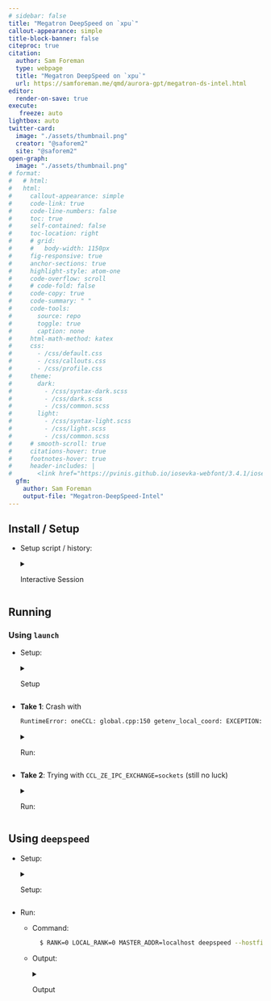 ```yaml
---
# sidebar: false
title: "Megatron DeepSpeed on `xpu`"
callout-appearance: simple
title-block-banner: false
citeproc: true
citation:
  author: Sam Foreman
  type: webpage
  title: "Megatron DeepSpeed on `xpu`"
  url: https://samforeman.me/qmd/aurora-gpt/megatron-ds-intel.html
editor:
  render-on-save: true
execute:
   freeze: auto
lightbox: auto
twitter-card:
  image: "./assets/thumbnail.png"
  creator: "@saforem2"
  site: "@saforem2"
open-graph:
  image: "./assets/thumbnail.png"
# format:
#   # html:
#   html:
#     callout-appearance: simple
#     code-link: true
#     code-line-numbers: false
#     toc: true
#     self-contained: false
#     toc-location: right
#     # grid:
#     #   body-width: 1150px
#     fig-responsive: true
#     anchor-sections: true
#     highlight-style: atom-one
#     code-overflow: scroll
#     # code-fold: false
#     code-copy: true
#     code-summary: " "
#     code-tools:
#       source: repo
#       toggle: true
#       caption: none
#     html-math-method: katex
#     css:
#       - /css/default.css
#       - /css/callouts.css
#       - /css/profile.css
#     theme:
#       dark:
#         - /css/syntax-dark.scss
#         - /css/dark.scss 
#         - /css/common.scss
#       light:
#         - /css/syntax-light.scss
#         - /css/light.scss
#         - /css/common.scss
#     # smooth-scroll: true
#     citations-hover: true
#     footnotes-hover: true
#     header-includes: |
#       <link href="https://pvinis.github.io/iosevka-webfont/3.4.1/iosevka.css" rel="stylesheet" />
  gfm:
    author: Sam Foreman
    output-file: "Megatron-DeepSpeed-Intel"
---
```


## Install / Setup

- Setup script / history:

    <details closed><summary>Interactive Session</summary>

    ```bash
    $ export HTTP_PROXY=http://proxy.alcf.anl.gov:3128
    $ export HTTPS_PROXY=http://proxy.alcf.anl.gov:3128
    $ export http_proxy=http://proxy.alcf.anl.gov:3128
    $ export https_proxy=http://proxy.alcf.anl.gov:3128

    $ export DRM_LIB="$(pwd)/usr/include/libdrm"
    # $ export PATH="${HOME}/miniconda3/bin:$PATH"

    $ conda create --name anl_release_q4 python=3.9 --y
    $ wget https://repo.anaconda.com/miniconda/Miniconda3-latest-Linux-x86_64.sh -O ~/miniconda3/miniconda.sh
    $ bash ~/miniconda3/miniconda.sh -b -u -p ~/miniconda3
    $ eval "$(${HOME} shell.zsh hook)"

    $ export DRM_LIB="$(pwd)/usr/include/libdrm"
    $ conda config --add channels conda-forge && conda install -c conda-forge mpi4py -y --no-deps && conda install -c conda-forge libssh -y && conda uninstall mpi -y && python3 -m pip install -r requirements.txt && python3 -m pip install *.whl

    $ module unload oneapi/eng-compiler/2022.12.30.003
    $ module unload intel_compute_runtime/release/agama-devel-551
    $ module use -a /soft/modulefiles
    $ module load oneapi/release/2023.12.15.001
    $ module use /home/ftartagl/graphics-compute-runtime/modulefiles
    $ module load graphics-compute-runtime/agama-ci-devel-736.9
    # one-liner for modules:
    # module unload oneapi/eng-compiler/2022.12.30.003 && module unload intel_compute_runtime/release/agama-devel-551&& module use -a /soft/modulefiles && module load oneapi/release/2023.12.15.001 && module use /home/ftartagl/graphics-compute-runtime/modulefiles && module load graphics-compute-runtime/agama-ci-devel-736.9

    $ cd torch-ccl
    $ ls
    $ COMPUTE_BACKEND=dpcpp python3 setup.py develop |& tee build.log
    $ cd ../

    $ cd intel-extension-for-deepspeed
    $ python3 setup.py develop |& tee build.log
    $ cd ../

    $ cd DeepSpeed
    $ ls
    $ python3 -m pip install -r requirements/requirements.txt
    $ python3 setup.py develop |& tee build.log
    ```

    </details>

## Running

### Using `launch`


- Setup:

    <details closed><summary>Setup</summary>

    ```bash
    $ qsub -q EarlyAppAccess -A Aurora_Deployment -l walltime=08:00:00 -l select=2 -I
    qsub: waiting for job 604319.aurora-pbs-0001.hostmgmt.cm.aurora.alcf.anl.gov to start
    qsub: job 604319.aurora-pbs-0001.hostmgmt.cm.aurora.alcf.anl.gov ready

    $ module unload oneapi/eng-compiler/2022.12.30.003 && module unload intel_compute_runtime/release/agama-devel-551&& module use -a /soft/modulefiles && module load oneapi/release/2023.12.15.001 && module use /home/ftartagl/graphics-compute-runtime/modulefiles && module load graphics-compute-runtime/agama-ci-devel-736.9
     UMD: agama-ci-devel-736.9 successfully loaded:
     UMD: graphics-compute-runtime/agama-ci-devel-736.9

    $ eval "$(/home/foremans/miniconda3/bin/conda shell.zsh hook)"

    $ conda activate anl_release_q4

    $ git clone https://github.com/saforem2/ezpz
    $ python3 -m pip install -e "ezpz[dev]"
    # [BUG] for some reason, need to run twice ¯\_(ツ)_/¯
    $ source ./ezpz/src/ezpz/bin/savejobenv && source ./ezpz/src/ezpz/bin/savejobenv
    ```

    <details closed><summary>Output</summary>

    ```bash
    ┌───────────────────────────────────────────────────────────────────
    │ Writing PBS vars to /home/foremans/.pbsenv
    │ HOSTFILE: /var/spool/pbs/aux/604319.aurora-pbs-0001.hostmgmt.cm.aurora.alcf.anl.gov
    │ NHOSTS: 2
    │ NGPU_PER_HOST: 12 GPUs per host
    │ NGPUS: 24 GPUs total
    └───────────────────────────────────────────────────────────────────
    ┌───────────────────────────────────────────────────────────────────
    │ [DIST INFO]:
    │   • Writing Job info to /home/foremans/.pbsenv
    │     • HOSTFILE: /var/spool/pbs/aux/604319.aurora-pbs-0001.hostmgmt.cm.aurora.alcf.anl.gov
    │     • NHOSTS: 2
    │     • NGPU_PER_HOST: 12
    │     • NGPUS = (NHOSTS * NGPU_PER_HOST) = 24
    │ [Hosts]:
    │       • x4502c0s0b0n0.hostmgmt2502.cm.aurora.alcf.anl.gov, x4502c0s2b0n0.hostmgmt2502.cm.aurora.alcf.anl.gov
    │ [Launch]:
    │     • Use: 'launch' (=mpiexec --verbose --envall -n 24 -ppn 12 --hostfile /var/spool/pbs/aux/604319.aurora-pbs-0001.hostmgmt.cm.aurora.alcf.anl.gov)
    │       to launch job
    └───────────────────────────────────────────────────────────────────
    ┌────────────────────────────────────────────────────────────────────────────────
    │ YOU ARE HERE: /home/foremans
    │ Run 'source ./bin/getjobenv' in a NEW SHELL to automatically set env vars
    └────────────────────────────────────────────────────────────────────────────────
    ```

    </details>


    <details closed><summary>[WIP] Building out `python` API</summary>

    ```bash
    $ python3 -m ezpz.savejobenv
    /home/foremans/miniconda3/envs/anl_release_q4/lib/python3.9/site-packages/torchvision/io/image.py:13: UserWarning: Failed to load image Python extension: 'If you dont plan on using image functionality from `torchvision.io`, you can ignore this warning. Otherwise, there might be something wrong with your environment. Did you have `libjpeg` or `libpng` installed before building `torchvision` from source?'
      warn(
    [2024-01-23 10:02:37][INFO][jobs:185] - Saving job env to /home/foremans/PBS-jobs/604319/jobenv.sh
    [2024-01-23 10:02:37][INFO][jobs:193] - Saving job env to dot-env (.env) file in /home/foremans
    [2024-01-23 10:02:37][INFO][jobs:211] - Saving job env to /home/foremans/PBS-jobs/604319/jobenv.json
    [2024-01-23 10:02:37][INFO][jobs:225] - Saving job env to /home/foremans/PBS-jobs/604319/jobenv.yaml
    [2024-01-23 10:02:37][INFO][jobs:253] - Writing PBS env vars to /home/foremans/PBS-jobs/604319 / jobenv{.sh, .yaml, .json}
    [2024-01-23 10:02:37][INFO][jobs:258] - jobenv={
        "BACKEND": "gloo",
        "DEVICE": "xpu",
        "DEVICE_ID": "xpu:0",
        "DISTRIBUTED_BACKEND": "gloo",
        "FRAMEWORK": "pytorch",
        "GPUS_PER_NODE": 12,
        "HOSTFILE": "/var/spool/pbs/aux/604319.aurora-pbs-0001.hostmgmt.cm.aurora.alcf.anl.gov",
        "HOSTNAME": "x4502c0s0b0n0.hostmgmt2502.cm.aurora.alcf.anl.gov",
        "HOSTS": "[x4502c0s0b0n0, x4502c0s2b0n0]",
        "LAUNCH_CMD": "mpiexec --verbose --envall -n 24 -ppn 12 --hostfile /var/spool/pbs/aux/604319.aurora-pbs-0001.hostmgmt.cm.aurora.alcf.anl.gov",
        "LOCAL_RANK": 0,
        "MACHINE": "Aurora",
        "NGPUS": 24,
        "NGPU_PER_HOST": "12",
        "NHOSTS": "2",
        "NODE_ID": 0,
        "NUM_NODES": 2,
        "PBS_ACCOUNT": "Aurora_Deployment",
        "PBS_ENVIRONMENT": "PBS_INTERACTIVE",
        "PBS_HOOK_RESOURCES": "eJyVUV1vwjAM/EOblHZbgUV54yfs3TKp22bkozgJqP9+LjAJ9jYpD7HvfL5L0Pt0AbQ21VjATmSPMKDzlck0Gq9opBGLOxOspZVriit2Qe5BShoTL2bvsmVaMeTlDpZlpj/AoXIEXjWM0rYyk6x90H1tPza73a7rNq1SejoECKknM3gsepptABdwJGNTmGshKJQLtKp9V03TfMnlremgUUO3lelo55pNq6MDppwqWzJYOTHqKKK2CJbOxKsncTN7FEIWI4VYz5y+hQIzu8SuLMLltK48oD0Oznt5gkz+ppKjvfk8Vex1SQX9YyilL1IVF8io7adScvSpUiV4Dnjv/TPmberZQiaWYDDKdyYY8tXrtTOlQE+NM3rXgwSivORCIZs75eV3+Ady/coN",
        "PBS_JOBCOOKIE": "6B8C4F9D774B0AA5174EAAFB6E2CC14F",
        "PBS_JOBDIR": "/home/foremans",
        "PBS_JOBID": "604319.aurora-pbs-0001.hostmgmt.cm.aurora.alcf.anl.gov",
        "PBS_JOBNAME": "STDIN",
        "PBS_MOMPORT": "15003",
        "PBS_NODEFILE": "/var/spool/pbs/aux/604319.aurora-pbs-0001.hostmgmt.cm.aurora.alcf.anl.gov",
        "PBS_NODENUM": "0",
        "PBS_O_HOME": "/home/foremans",
        "PBS_O_HOST": "aurora-uan-0010.hostmgmt1000.cm.aurora.alcf.anl.gov",
        "PBS_O_LANG": "en_US.UTF-8",
        "PBS_O_LOGNAME": "foremans",
        "PBS_O_MAIL": "/var/spool/mail/foremans",
        "PBS_O_PATH": "/home/foremans/.nvm/versions/node/v21.5.0/bin:/home/foremans/homebrew/bin:/home/foremans/homebrew/sbin:/opt/cray/pals/1.3.2/bin:/opt/cray/libfabric/1.15.2.0/bin:/opt/aurora/23.073.0/support/libraries/intel-compute-samples/2021.27.01:/opt/aurora/23.073.0/support/libraries/khronos/clinfo/default/bin:/opt/aurora/23.073.0/support/tools/gpu_validation:/opt/aurora/23.073.0/intel-gpu-umd/agama-devel-551/compiler/bin:/opt/aurora/23.073.0/intel-gpu-umd/agama-devel-551/driver/bin:/opt/aurora/23.073.0/CNDA/mpich/51.2/mpich-ofi-all-icc-default-pmix-gpu-drop51/bin:/opt/aurora/23.073.0/support/tools/mpi_wrapper_utils:/opt/aurora/23.073.0/oneapi/debugger/2023.0.0/gdb/intel64/bin:/opt/aurora/23.073.0/CNDA/oneapi/compiler/trunk-20230201/dpcpp-ct/bin:/opt/aurora/23.073.0/oneapi/advisor/2023.0.0/bin64:/opt/aurora/23.073.0/CNDA/oneapi/vtune/2023.0.0_624810_nda/bin64:/opt/aurora/23.073.0/CNDA/oneapi/compiler/trunk-20230201/compiler/linux/bin/intel64:/opt/aurora/23.073.0/CNDA/oneapi/compiler/trunk-20230201/compiler/linux/bin:/opt/aurora/23.073.0/oneapi/inspector/2023.0.0/bin64:/opt/cray/pe/gcc/11.2.0/snos/bin:/opt/clmgr/sbin:/opt/clmgr/bin:/opt/sgi/sbin:/opt/sgi/bin:/home/foremans/.local/bin:/home/foremans/bin:/usr/local/bin:/usr/bin:/bin:/opt/c3/bin:/usr/lib/mit/bin:/usr/lib/mit/sbin:/opt/pbs/bin:/sbin:/home/foremans/.local/share/kitty-ssh-kitten/kitty/bin:/home/foremans/.cargo/bin:/home/foremans/.fzf/bin:/home/foremans/.luarocks/bin:/home/foremans/.luarocks/bin",
        "PBS_O_QUEUE": "EarlyAppAccess",
        "PBS_O_SHELL": "/bin/zsh",
        "PBS_O_SYSTEM": "Linux",
        "PBS_O_TZ": "America/Chicago",
        "PBS_O_WORKDIR": "/home/foremans",
        "PBS_QUEUE": "LustreApps",
        "PBS_TASKNUM": "1",
        "RANK": 0,
        "SCHEDULER": "PBS",
        "WORLD_SIZE_IN_USE": 1,
        "WORLD_SIZE_TOTAL": 24,
        "jobfile_json": "/home/foremans/PBS-jobs/604319/jobenv.json",
        "jobfile_sh": "/home/foremans/PBS-jobs/604319/jobenv.sh",
        "jobfile_yaml": "/home/foremans/PBS-jobs/604319/jobenv.yaml"
    }
    ```
    </details>

    ```bash
    $ source "$(tail -1 ~/PBS-jobs.log)/jobenv.sh"
    $ which launch
    launch: aliased to mpiexec --verbose --envall -n 24 -ppn 12 --hostfile /var/spool/pbs/aux/604319.aurora-pbs-0001.hostmgmt.cm.aurora.alcf.anl.gov
    ```


- **Take 1**: Crash with

    ```bash
    RuntimeError: oneCCL: global.cpp:150 getenv_local_coord: EXCEPTION: to get local_idx/count from ATL, set CCL_ZE_IPC_EXCHANGE=sockets explicitly
    ```

    <details closed><summary>Run:</summary>

    ```bash
    $ launch python3 pretrain_llama.py \
        --tensor-model-parallel-size 1 \
        --pipeline-model-parallel-size 1 \
        --num-layers 32 \
        --hidden-size 4096 \
        --ffn-hidden-size 5504 \
        --num-attention-heads 32 \
        --micro-batch-size 1 \
        --global-batch-size 24 \
        --seq-length 2048 \
        --max-position-embeddings 2048 \
        --train-iters 250000 \
        --save /lus/gecko/projects/Aurora_deployment/foremans/anl_24_release_q4/llm.devkit/Megatron-DeepSpeed/checkpoints/LLAMA_7B_LLAMA_7B_z3_seqlen_mp1_pp1_sp24_nl32_hs4096_gb24_mb1 \
        --load /lus/gecko/projects/Aurora_deployment/foremans/anl_24_release_q4/llm.devkit/Megatron-DeepSpeed/checkpoints/LLAMA_7B_LLAMA_7B_z3_seqlen_mp1_pp1_sp24_nl32_hs4096_gb24_mb1 \
        --data-path \
        --data-impl mmap \
        --tokenizer-type GPTSentencePieceTokenizer \
        --tokenizer-model ./tmp/tokenizer.model \
        --split 949,50,1 \
        --distributed-backend ccl \
        --lr 3e-4 \
        --lr-decay-style cosine \
        --min-lr 3e-5 \
        --weight-decay 0.1 \
        --clip-grad 1 \
        --lr-warmup-iters 2000 \
        --optimizer adam \
        --adam-beta1 0.9 \
        --adam-beta2 0.95 \
        --log-interval 1 \
        --save-interval 10000 \
        --eval-interval 1000 \
        --eval-iters 10 \
        --bf16 \
        --no-query-key-layer-scaling \
        --attention-dropout 0 \
        --hidden-dropout 0 \
        --use-rotary-position-embeddings \
        --untie-embeddings-and-output-weightss \
        --swiglus \
        --normalization rmsnorms \
        --disable-bias-linears \
        --num-key-value-heads 4s \
        --tensorboard-dir /lus/gecko/projects/Aurora_deployment/foremans/anl_24_release_q4/llm.devkit/Megatron-DeepSpeed/outputs/LLAMA_7B_LLAMA_7B_z3_seqlen_mp1_pp1_sp24_nl32_ \
        hs4096_gb24_mb1/tensorboard \
        --log-timers-to-tensorboard \
        --tensorboard-log-interval 1 \
        --data-path /lus/gecko/projects/Aurora_deployment/foremans/anl_24_release_q4/llm.devkit/Megatron-DeepSpeed/dataset/BookCorpusDataset_text_documents \
        --vocab-file /lus/gecko/projects/Aurora_deployment/foremans/anl_24_release_q4/llm.devkit/Megatron-DeepSpeed/dataset/gpt2-vocab.json \
        --merge-file /lus/gecko/projects/Aurora_deployment/foremans/anl_24_release_q4/llm.devkit/Megatron-DeepSpeed/dataset/gpt2-merges.txt \
        --zero-stage=3 \
        --deepspeed_config=/lus/gecko/projects/Aurora_deployment/foremans/anl_24_release_q4/llm.devkit/Megatron-DeepSpeed/deepspeed.json \
        --deepspeed

    Connected to tcp://x4502c1s0b0n0.hostmgmt2502.cm.aurora.alcf.anl.gov:7919
    Found executable /home/foremans/miniconda3/envs/anl_release_q4/bin/python3
    Launching application 2e559157-da5e-4185-9902-dc8d932e8bb3
    /home/foremans/miniconda3/envs/anl_release_q4/lib/python3.9/site-packages/torchvision/io/image.py:13: UserWarning: Failed to load image Python extension: 'If you dont plan on using image functionality from `torchvision.io`, you can ignore this warning. Otherwise, there might be something wrong with your environment. Did you have `libjpeg` or `libpng` installed before building `torchvision` from source?'
      warn(
    [2024-01-23 00:02:13,326] [INFO] [real_accelerator.py:158:get_accelerator] Setting ds_accelerator to xpu (auto detect)
    [2024-01-23 00:02:19,177] [INFO] [comm.py:161:init_deepspeed_backend] Initialize ccl backend
    [2024-01-23 00:02:19,177] [INFO] [comm.py:637:init_distributed] cdb=None
    [2024-01-23 00:02:19,177] [INFO] [comm.py:652:init_distributed] Not using the DeepSpeed or dist launchers, attempting to detect MPI environment...
    [2024-01-23 00:02:19,888] [INFO] [comm.py:702:mpi_discovery] Discovered MPI settings of world_rank=3, local_rank=3, world_size=24, master_addr=10.115.53.137, master_port=29500
    [2024-01-23 00:02:19,888] [INFO] [comm.py:702:mpi_discovery] Discovered MPI settings of world_rank=9, local_rank=9, world_size=24, master_addr=10.115.53.137, master_port=29500
    [2024-01-23 00:02:19,888] [INFO] [comm.py:702:mpi_discovery] Discovered MPI settings of world_rank=11, local_rank=11, world_size=24, master_addr=10.115.53.137, master_port=29500
    [2024-01-23 00:02:19,888] [INFO] [comm.py:702:mpi_discovery] Discovered MPI settings of world_rank=1, local_rank=1, world_size=24, master_addr=10.115.53.137, master_port=29500
    [2024-01-23 00:02:19,888] [INFO] [comm.py:702:mpi_discovery] Discovered MPI settings of world_rank=2, local_rank=2, world_size=24, master_addr=10.115.53.137, master_port=29500
    [2024-01-23 00:02:19,888] [INFO] [comm.py:702:mpi_discovery] Discovered MPI settings of world_rank=4, local_rank=4, world_size=24, master_addr=10.115.53.137, master_port=29500
    [2024-01-23 00:02:19,888] [INFO] [comm.py:702:mpi_discovery] Discovered MPI settings of world_rank=5, local_rank=5, world_size=24, master_addr=10.115.53.137, master_port=29500
    [2024-01-23 00:02:19,888] [INFO] [comm.py:702:mpi_discovery] Discovered MPI settings of world_rank=6, local_rank=6, world_size=24, master_addr=10.115.53.137, master_port=29500
    [2024-01-23 00:02:19,888] [INFO] [comm.py:702:mpi_discovery] Discovered MPI settings of world_rank=7, local_rank=7, world_size=24, master_addr=10.115.53.137, master_port=29500
    [2024-01-23 00:02:19,888] [INFO] [comm.py:702:mpi_discovery] Discovered MPI settings of world_rank=13, local_rank=1, world_size=24, master_addr=10.115.53.137, master_port=29500
    [2024-01-23 00:02:19,888] [INFO] [comm.py:702:mpi_discovery] Discovered MPI settings of world_rank=8, local_rank=8, world_size=24, master_addr=10.115.53.137, master_port=29500
    [2024-01-23 00:02:19,888] [INFO] [comm.py:702:mpi_discovery] Discovered MPI settings of world_rank=10, local_rank=10, world_size=24, master_addr=10.115.53.137, master_port=29500
    [2024-01-23 00:02:19,888] [INFO] [comm.py:702:mpi_discovery] Discovered MPI settings of world_rank=0, local_rank=0, world_size=24, master_addr=10.115.53.137, master_port=29500
    [2024-01-23 00:02:19,889] [INFO] [comm.py:668:init_distributed] Initializing TorchBackend in DeepSpeed with backend ccl
    [2024-01-23 00:02:19,888] [INFO] [comm.py:702:mpi_discovery] Discovered MPI settings of world_rank=15, local_rank=3, world_size=24, master_addr=10.115.53.137, master_port=29500
    [2024-01-23 00:02:19,888] [INFO] [comm.py:702:mpi_discovery] Discovered MPI settings of world_rank=17, local_rank=5, world_size=24, master_addr=10.115.53.137, master_port=29500
    [2024-01-23 00:02:19,888] [INFO] [comm.py:702:mpi_discovery] Discovered MPI settings of world_rank=19, local_rank=7, world_size=24, master_addr=10.115.53.137, master_port=29500
    [2024-01-23 00:02:19,888] [INFO] [comm.py:702:mpi_discovery] Discovered MPI settings of world_rank=21, local_rank=9, world_size=24, master_addr=10.115.53.137, master_port=29500
    [2024-01-23 00:02:19,888] [INFO] [comm.py:702:mpi_discovery] Discovered MPI settings of world_rank=12, local_rank=0, world_size=24, master_addr=10.115.53.137, master_port=29500
    [2024-01-23 00:02:19,888] [INFO] [comm.py:702:mpi_discovery] Discovered MPI settings of world_rank=14, local_rank=2, world_size=24, master_addr=10.115.53.137, master_port=29500
    [2024-01-23 00:02:19,888] [INFO] [comm.py:702:mpi_discovery] Discovered MPI settings of world_rank=16, local_rank=4, world_size=24, master_addr=10.115.53.137, master_port=29500
    [2024-01-23 00:02:19,888] [INFO] [comm.py:702:mpi_discovery] Discovered MPI settings of world_rank=18, local_rank=6, world_size=24, master_addr=10.115.53.137, master_port=29500
    [2024-01-23 00:02:19,888] [INFO] [comm.py:702:mpi_discovery] Discovered MPI settings of world_rank=20, local_rank=8, world_size=24, master_addr=10.115.53.137, master_port=29500
    [2024-01-23 00:02:19,888] [INFO] [comm.py:702:mpi_discovery] Discovered MPI settings of world_rank=22, local_rank=10, world_size=24, master_addr=10.115.53.137, master_port=29500
    [2024-01-23 00:02:19,888] [INFO] [comm.py:702:mpi_discovery] Discovered MPI settings of world_rank=23, local_rank=11, world_size=24, master_addr=10.115.53.137, master_port=29500
    [2024-01-23 00:02:20][INFO][dist:257] - DistInfo={
        "DEVICE": "xpu",
        "DEVICE_ID": "xpu:0",
        "DISTRIBUTED_BACKEND": "gloo",
        "GPUS_PER_NODE": 12,
        "HOSTFILE": "/var/spool/pbs/aux/604213.aurora-pbs-0001.hostmgmt.cm.aurora.alcf.anl.gov",
        "HOSTNAME": "x4502c1s0b0n0.hostmgmt2502.cm.aurora.alcf.anl.gov",
        "HOSTS": "['x4502c1s0b0n0', 'x4502c1s3b0n0']",
        "LOCAL_RANK": 0,
        "MACHINE": "Aurora",
        "NGPUS": 24,
        "NODE_ID": 0,
        "NUM_NODES": 2,
        "RANK": 0,
        "SCHEDULER": "PBS",
        "WORLD_SIZE_IN_USE": 24,
        "WORLD_SIZE_TOTAL": 24
    }
    [2024-01-23 00:02:20,987] [INFO] [real_accelerator.py:158:get_accelerator] Setting ds_accelerator to xpu (auto detect)
    --------------------------------------------------
    DeepSpeed C++/CUDA extension op report
    --------------------------------------------------
    NOTE: Ops not installed will be just-in-time (JIT) compiled at
          runtime if needed. Op compatibility means that your system
          meet the required dependencies to JIT install the op.
    --------------------------------------------------
    JIT compiled ops requires ninja
    ninja .................. [OKAY]
    --------------------------------------------------
    op name ................ installed .. compatible
    --------------------------------------------------
    [2024-01-23 00:02:20][INFO][spawn:38] - icx -Wno-unused-result -Wsign-compare -DNDEBUG -fwrapv -O2 -Wall -fPIC -O2 -isystem /home/foremans/miniconda3/envs/anl_release_q4/include -fPIC -O2 -isystem /home/foremans/miniconda3/envs/anl_release_q4/include -fPIC -c /tmp/tmph01efr3s/test.c -o /tmp/tmph01efr3s/test.o
    WARNING: TensorBoard writing requested but is not available (are you using PyTorch 1.1.0 or later?), no TensorBoard logs will be written.
    2024:01:23-00:02:21:(122507) |CCL_WARN| could not get local_idx/count from environment variables, trying to get them from ATL
    2024:01:23-00:02:21:(122510) |CCL_ERROR| global.cpp:150 getenv_local_coord: condition global_data::env().ze_ipc_exchange == ccl::ze::ipc_exchange_mode::sockets failed to get local_idx/count from ATL, set CCL_ZE_IPC_EXCHANGE=sockets explicitly
    2024:01:23-00:02:21:(122515) |CCL_ERROR| global.cpp:150 getenv_local_coord: condition global_data::env().ze_ipc_exchange == ccl::ze::ipc_exchange_mode::sockets failed
    to get local_idx/count from ATL, set CCL_ZE_IPC_EXCHANGE=sockets explicitly
    2024:01:23-00:02:21:(122507) |CCL_ERROR| global.cpp:150 getenv_local_coord: condition global_data::env().ze_ipc_exchange == ccl::ze::ipc_exchange_mode::sockets failed
    to get local_idx/count from ATL, set CCL_ZE_IPC_EXCHANGE=sockets explicitly
    2024:01:23-00:02:21:(122508) |CCL_ERROR| global.cpp:150 getenv_local_coord: condition global_data::env().ze_ipc_exchange == ccl::ze::ipc_exchange_mode::sockets failed
    to get local_idx/count from ATL, set CCL_ZE_IPC_EXCHANGE=sockets explicitly
    2024:01:23-00:02:21:(122509) |CCL_ERROR| global.cpp:150 getenv_local_coord: condition global_data::env().ze_ipc_exchange == ccl::ze::ipc_exchange_mode::sockets failed
    to get local_idx/count from ATL, set CCL_ZE_IPC_EXCHANGE=sockets explicitly
    2024:01:23-00:02:21:(122511) |CCL_ERROR| global.cpp:150 getenv_local_coord: condition global_data::env().ze_ipc_exchange == ccl::ze::ipc_exchange_mode::sockets failed
    to get local_idx/count from ATL, set CCL_ZE_IPC_EXCHANGE=sockets explicitly
    2024:01:23-00:02:21:(122512) |CCL_ERROR| global.cpp:150 getenv_local_coord: condition global_data::env().ze_ipc_exchange == ccl::ze::ipc_exchange_mode::sockets failed
    to get local_idx/count from ATL, set CCL_ZE_IPC_EXCHANGE=sockets explicitly
    2024:01:23-00:02:21:(122513) |CCL_ERROR| global.cpp:150 getenv_local_coord: condition global_data::env().ze_ipc_exchange == ccl::ze::ipc_exchange_mode::sockets failed
    to get local_idx/count from ATL, set CCL_ZE_IPC_EXCHANGE=sockets explicitly
    2024:01:23-00:02:21:(122514) |CCL_ERROR| global.cpp:150 getenv_local_coord: condition global_data::env().ze_ipc_exchange == ccl::ze::ipc_exchange_mode::sockets failed
    to get local_idx/count from ATL, set CCL_ZE_IPC_EXCHANGE=sockets explicitly
    2024:01:23-00:02:21:(122516) |CCL_ERROR| global.cpp:150 getenv_local_coord: condition global_data::env().ze_ipc_exchange == ccl::ze::ipc_exchange_mode::sockets failed
    to get local_idx/count from ATL, set CCL_ZE_IPC_EXCHANGE=sockets explicitly
    2024:01:23-00:02:21:(122517) |CCL_ERROR| global.cpp:150 getenv_local_coord: condition global_data::env().ze_ipc_exchange == ccl::ze::ipc_exchange_mode::sockets failed
    to get local_idx/count from ATL, set CCL_ZE_IPC_EXCHANGE=sockets explicitly
    2024:01:23-00:02:21:(122518) |CCL_ERROR| global.cpp:150 getenv_local_coord: condition global_data::env().ze_ipc_exchange == ccl::ze::ipc_exchange_mode::sockets failed
    to get local_idx/count from ATL, set CCL_ZE_IPC_EXCHANGE=sockets explicitly
    2024:01:23-00:02:21:(141071) |CCL_WARN| could not get local_idx/count from environment variables, trying to get them from ATL
    2024:01:23-00:02:21:(141072) |CCL_WARN| could not get local_idx/count from environment variables, trying to get them from ATL
    2024:01:23-00:02:21:(141073) |CCL_WARN| could not get local_idx/count from environment variables, trying to get them from ATL
    2024:01:23-00:02:21:(141075) |CCL_WARN| could not get local_idx/count from environment variables, trying to get them from ATL
    2024:01:23-00:02:21:(141076) |CCL_WARN| could not get local_idx/count from environment variables, trying to get them from ATL
    2024:01:23-00:02:21:(141078) |CCL_WARN| could not get local_idx/count from environment variables, trying to get them from ATL
    2024:01:23-00:02:21:(141079) |CCL_WARN| could not get local_idx/count from environment variables, trying to get them from ATL
    2024:01:23-00:02:21:(141081) |CCL_WARN| could not get local_idx/count from environment variables, trying to get them from ATL
    2024:01:23-00:02:21:(141074) |CCL_WARN| could not get local_idx/count from environment variables, trying to get them from ATL
    2024:01:23-00:02:21:(141077) |CCL_WARN| could not get local_idx/count from environment variables, trying to get them from ATL
    2024:01:23-00:02:21:(141080) |CCL_WARN| could not get local_idx/count from environment variables, trying to get them from ATL
    2024:01:23-00:02:21:(141071) |CCL_ERROR| global.cpp:150 getenv_local_coord: condition global_data::env().ze_ipc_exchange == ccl::ze::ipc_exchange_mode::sockets failed
    to get local_idx/count from ATL, set CCL_ZE_IPC_EXCHANGE=sockets explicitly
    2024:01:23-00:02:21:(141075) |CCL_ERROR| global.cpp:150 getenv_local_coord: condition global_data::env().ze_ipc_exchange == ccl::ze::ipc_exchange_mode::sockets failed
    to get local_idx/count from ATL, set CCL_ZE_IPC_EXCHANGE=sockets explicitly
    2024:01:23-00:02:21:(141078) |CCL_ERROR| global.cpp:150 getenv_local_coord: condition global_data::env().ze_ipc_exchange == ccl::ze::ipc_exchange_mode::sockets failed
    to get local_idx/count from ATL, set CCL_ZE_IPC_EXCHANGE=sockets explicitly
    2024:01:23-00:02:21:(141081) |CCL_ERROR| global.cpp:150 getenv_local_coord: condition global_data::env().ze_ipc_exchange == ccl::ze::ipc_exchange_mode::sockets failed
    to get local_idx/count from ATL, set CCL_ZE_IPC_EXCHANGE=sockets explicitly
    2024:01:23-00:02:21:(141072) |CCL_ERROR| global.cpp:150 getenv_local_coord: condition global_data::env().ze_ipc_exchange == ccl::ze::ipc_exchange_mode::sockets failed
    to get local_idx/count from ATL, set CCL_ZE_IPC_EXCHANGE=sockets explicitly
    2024:01:23-00:02:21:(141073) |CCL_ERROR| global.cpp:150 getenv_local_coord: condition global_data::env().ze_ipc_exchange == ccl::ze::ipc_exchange_mode::sockets failed
    to get local_idx/count from ATL, set CCL_ZE_IPC_EXCHANGE=sockets explicitly
    2024:01:23-00:02:21:(141074) |CCL_ERROR| global.cpp:150 getenv_local_coord: condition global_data::env().ze_ipc_exchange == ccl::ze::ipc_exchange_mode::sockets failed
    to get local_idx/count from ATL, set CCL_ZE_IPC_EXCHANGE=sockets explicitly
    2024:01:23-00:02:21:(141076) |CCL_ERROR| global.cpp:150 getenv_local_coord: condition global_data::env().ze_ipc_exchange == ccl::ze::ipc_exchange_mode::sockets failed
    to get local_idx/count from ATL, set CCL_ZE_IPC_EXCHANGE=sockets explicitly
    2024:01:23-00:02:21:(141077) |CCL_ERROR| global.cpp:150 getenv_local_coord: condition global_data::env().ze_ipc_exchange == ccl::ze::ipc_exchange_mode::sockets failed
    to get local_idx/count from ATL, set CCL_ZE_IPC_EXCHANGE=sockets explicitly
    2024:01:23-00:02:21:(141079) |CCL_ERROR| global.cpp:150 getenv_local_coord: condition global_data::env().ze_ipc_exchange == ccl::ze::ipc_exchange_mode::sockets failed
    to get local_idx/count from ATL, set CCL_ZE_IPC_EXCHANGE=sockets explicitly
    2024:01:23-00:02:21:(141080) |CCL_ERROR| global.cpp:150 getenv_local_coord: condition global_data::env().ze_ipc_exchange == ccl::ze::ipc_exchange_mode::sockets failed
    to get local_idx/count from ATL, set CCL_ZE_IPC_EXCHANGE=sockets explicitly
    >fused kernel is only supported in cuda, skip loading fused kernel
    >fused kernel is only supported in cuda, skip loading fused kernel
    >fused kernel is only supported in cuda, skip loading fused kernel
    >fused kernel is only supported in cuda, skip loading fused kernel
    >fused kernel is only supported in cuda, skip loading fused kernel
    >fused kernel is only supported in cuda, skip loading fused kernel
    >fused kernel is only supported in cuda, skip loading fused kernel
    >fused kernel is only supported in cuda, skip loading fused kernel
    >fused kernel is only supported in cuda, skip loading fused kernel
    >fused kernel is only supported in cuda, skip loading fused kernel
    >fused kernel is only supported in cuda, skip loading fused kernel
    >fused kernel is only supported in cuda, skip loading fused kernel
    Traceback (most recent call last):
      File "/lus/gecko/projects/Aurora_deployment/foremans/anl_24_release_q4/llm.devkit/Megatron-DeepSpeed/pretrain_llama.py", line 583, in <module>
        model = main()
      File "/lus/gecko/projects/Aurora_deployment/foremans/anl_24_release_q4/llm.devkit/Megatron-DeepSpeed/pretrain_llama.py", line 561, in main
        model = pretrain(
      File "/lus/gecko/projects/Aurora_deployment/foremans/anl_24_release_q4/llm.devkit/Megatron-DeepSpeed/megatron/training.py", line 136, in pretrain
        torch.distributed.all_reduce(start_time_tensor,
      File "/home/foremans/miniconda3/envs/anl_release_q4/lib/python3.9/site-packages/torch/distributed/c10d_logger.py", line 47, in wrapper
        return func(*args, **kwargs)
      File "/home/foremans/miniconda3/envs/anl_release_q4/lib/python3.9/site-packages/torch/distributed/distributed_c10d.py", line 2050, in all_reduce
        work = group.allreduce([tensor], opts)

    RuntimeError: oneCCL: global.cpp:150 getenv_local_coord: EXCEPTION: to get local_idx/count from ATL, set CCL_ZE_IPC_EXCHANGE=sockets explicitly

    </details>
    ```


- **Take 2**: Trying with `CCL_ZE_IPC_EXCHANGE=sockets` (still no luck)

    <details closed><summary>Run:</summary>

    ```bash
    $ CCL_ZE_IPC_EXCHANGE=sockets !!
    [...]
    2024:01:23-00:03:41:(123335) |CCL_WARN| could not get local_idx/count from environment variables, trying to get them from ATL
    2024:01:23-00:03:41:(123330) |CCL_WARN| sockets exchange mode is set. It may cause potential problem of 'Too many open file descriptors'
    2024:01:23-00:03:41:(123337) |CCL_WARN| sockets exchange mode is set. It may cause potential problem of 'Too many open file descriptors'
    2024:01:23-00:03:41:(123327) |CCL_WARN| sockets exchange mode is set. It may cause potential problem of 'Too many open file descriptors'
    [...]
    RuntimeError: oneCCL: global.cpp:150 getenv_local_coord: EXCEPTION: to get local_idx/count from ATL, set CCL_ZE_IPC_EXCHANGE=sockets explicitly
    ```

    </details>


## Using `deepspeed`

- Setup:

    <details closed><summary>Setup:</summary>

    ```bash
    $ cat $PBS_NODEFILE > hostfile ; sed -e 's/$/ slots=12/' -i hostfile
    $ echo "PATH=${PATH}" >> .deepspeed_env ; echo "LD_LIBRARY_PATH=${LD_LIBRARY_PATH}" >> .deepspeed_env ; echo "http_proxy=${http_proxy}" >> .deepspeed_env ; echo "https_proxy=${https_proxy}" >> .deepspeed_env
    ```

- Run:

    - Command:

        ```bash
          $ RANK=0 LOCAL_RANK=0 MASTER_ADDR=localhost deepspeed --hostfile hostfile pretrain_llama.py --tensor-model-parallel-size 1 --pipeline-model-parallel-size 1 --num-layers 32 --hidden-size 4096 --ffn-hidden-size 5504 --num-attention-heads 32 --micro-batch-size 1 --global-batch-size 24 --seq-length 2048 --max-position-embeddings 2048 --train-iters 250000 --save /lus/gecko/projects/Aurora_deployment/foremans/anl_24_release_q4/llm.devkit/Megatron-DeepSpeed/checkpoints/LLAMA_7B_LLAMA_7B_z3_seqlen_mp1_pp1_sp24_nl32_hs4096_gb24_mb1 --load /lus/gecko/projects/Aurora_deployment/foremans/anl_24_release_q4/llm.devkit/Megatron-DeepSpeed/checkpoints/LLAMA_7B_LLAMA_7B_z3_seqlen_mp1_pp1_sp24_nl32_hs4096_gb24_mb1 --data-path --data-impl mmap --tokenizer-type GPTSentencePieceTokenizer --tokenizer-model ./tmp/tokenizer.model --split 949,50,1 --distributed-backend ccl --lr 3e-4 --lr-decay-style cosine --min-lr 3e-5 --weight-decay 0.1 --clip-grad 1 --lr-warmup-iters 2000 --optimizer adam --adam-beta1 0.9 --adam-beta2 0.95 --log-interval 1 --save-interval 10000 --eval-interval 1000 --eval-iters 10 --bf16 --no-query-key-layer-scaling --attention-dropout 0 --hidden-dropout 0 --use-rotary-position-embeddings --untie-embeddings-and-output-weights --swiglu --normalization rmsnorm --disable-bias-linear --num-key-value-heads 4 --tensorboard-dir /lus/gecko/projects/Aurora_deployment/foremans/anl_24_release_q4/llm.devkit/Megatron-DeepSpeed/outputs/LLAMA_7B_LLAMA_7B_z3_seqlen_mp1_pp1_sp24_nl32_hs4096_gb24_mb1/tensorboard --log-timers-to-tensorboard --tensorboard-log-interval 1 --data-path /lus/gecko/projects/Aurora_deployment/foremans/anl_24_release_q4/llm.devkit/Megatron-DeepSpeed/dataset/BookCorpusDataset_text_document --vocab-file /lus/gecko/projects/Aurora_deployment/foremans/anl_24_release_q4/llm.devkit/Megatron-DeepSpeed/dataset/gpt2-vocab.json --merge-file /lus/gecko/projects/Aurora_deployment/foremans/anl_24_release_q4/llm.devkit/Megatron-DeepSpeed/dataset/gpt2-merges.txt --zero-stage=3 --deepspeed_config=/lus/gecko/projects/Aurora_deployment/foremans/anl_24_release_q4/llm.devkit/Megatron-DeepSpeed/deepspeed.json --deepspeed
        ```


    - Output:

        <details closed><summary>Output</summary>


        ```bash
        $ RANK=0 LOCAL_RANK=0 MASTER_ADDR=localhost deepspeed --hostfile hostfile pretrain_llama.py --tensor-model-parallel-size 1 --pipeline-model-parallel-size 1 --num-layers 32 --hidden-size 4096 --ffn-hidden-size 5504 --num-attention-heads 32 --micro-batch-size 1 --global-batch-size 24 --seq-length 2048 --max-position-embeddings 2048 --train-iters 250000 --save /lus/gecko/projects/Aurora_deployment/foremans/anl_24_release_q4/llm.devkit/Megatron-DeepSpeed/checkpoints/LLAMA_7B_LLAMA_7B_z3_seqlen_mp1_pp1_sp24_nl32_hs4096_gb24_mb1 --load /lus/gecko/projects/Aurora_deployment/foremans/anl_24_release_q4/llm.devkit/Megatron-DeepSpeed/checkpoints/LLAMA_7B_LLAMA_7B_z3_seqlen_mp1_pp1_sp24_nl32_hs4096_gb24_mb1 --data-path --data-impl mmap --tokenizer-type GPTSentencePieceTokenizer --tokenizer-model ./tmp/tokenizer.model --split 949,50,1 --distributed-backend ccl --lr 3e-4 --lr-decay-style cosine --min-lr 3e-5 --weight-decay 0.1 --clip-grad 1 --lr-warmup-iters 2000 --optimizer adam --adam-beta1 0.9 --adam-beta2 0.95 --log-interval 1 --save-interval 10000 --eval-interval 1000 --eval-iters 10 --bf16 --no-query-key-layer-scaling --attention-dropout 0 --hidden-dropout 0 --use-rotary-position-embeddings --untie-embeddings-and-output-weights --swiglu --normalization rmsnorm --disable-bias-linear --num-key-value-heads 4 --tensorboard-dir /lus/gecko/projects/Aurora_deployment/foremans/anl_24_release_q4/llm.devkit/Megatron-DeepSpeed/outputs/LLAMA_7B_LLAMA_7B_z3_seqlen_mp1_pp1_sp24_nl32_hs4096_gb24_mb1/tensorboard --log-timers-to-tensorboard --tensorboard-log-interval 1 --data-path /lus/gecko/projects/Aurora_deployment/foremans/anl_24_release_q4/llm.devkit/Megatron-DeepSpeed/dataset/BookCorpusDataset_text_document --vocab-file /lus/gecko/projects/Aurora_deployment/foremans/anl_24_release_q4/llm.devkit/Megatron-DeepSpeed/dataset/gpt2-vocab.json --merge-file /lus/gecko/projects/Aurora_deployment/foremans/anl_24_release_q4/llm.devkit/Megatron-DeepSpeed/dataset/gpt2-merges.txt --zero-stage=3 --deepspeed_config=/lus/gecko/projects/Aurora_deployment/foremans/anl_24_release_q4/llm.devkit/Megatron-DeepSpeed/deepspeed.json --deepspeed 

        home/foremans/miniconda3/envs/anl_release_q4/bin/deepspeed:4: DeprecationWarning: pkg_resources is deprecated as an API. See https://setuptools.pypa.io/en/latest/pkg_resources.html
          __import__('pkg_resources').require('deepspeed==0.12.3+6ea44d02')
        /home/foremans/miniconda3/envs/anl_release_q4/lib/python3.9/site-packages/torchvision/io/image.py:13: UserWarning: Failed to load image Python extension: 'If you dont plan on using image functionality from `torchvision.io`, you can igno re this warning. Otherwise, there might be something wrong with your environment. Did you have `libjpeg` or `libpng` installed before building `torchvision` from source?'
          warn(
        My guessed rank = 0
        [2024-01-23 00:09:56,016] [INFO] [real_accelerator.py:158:get_accelerator] Setting ds_accelerator to xpu (auto detect)
        [2024-01-23 00:10:00,790] [INFO] [runner.py:463:main] Using IP address of 10.115.53.137 for node x4502c1s0b0n0.hostmgmt2502.cm.aurora.alcf.anl.gov
        [2024-01-23 00:10:00,812] [INFO] [runner.py:559:main] deepspeed_env file = .deepspeed_env
        [2024-01-23 00:10:00,813] [INFO] [runner.py:559:main] deepspeed_env file = .deepspeed_env
        [2024-01-23 00:10:00,813] [INFO] [multinode_runner.py:72:get_cmd] Running on the following workers: x4502c1s0b0n0.hostmgmt2502.cm.aurora.alcf.anl.gov,x4502c1s3b0n0.hostmgmt2502.cm.aurora.alcf.anl.gov
        [2024-01-23 00:10:00,813] [INFO] [runner.py:570:main] cmd = pdsh -S -f 1024 -w x4502c1s0b0n0.hostmgmt2502.cm.aurora.alcf.anl.gov,x4502c1s3b0n0.hostmgmt2502.cm.aurora.alcf.anl.gov export PYTHONSTARTUP=/etc/pythonstart; export PYTHONPATH=/l
        us/gecko/projects/Aurora_deployment/foremans/anl_24_release_q4/llm.devkit/Megatron-DeepSpeed:/soft/compilers/oneapi/2023.12.15.001/oneapi/advisor/2024.0/pythonapi; export PATH=/home/ftartagl/graphics-compute-runtime/agama-ci-devel-736.9/u
        sr/bin:/soft/tools/gpu_validation:/soft/libraries/khronos/clinfo/master-13ae34-2020.12.14/bin:/soft/libraries/intel-compute-samples/2021.27.01:/soft/libraries/intel-gpu-umd/stable_736_25_20231031/compiler/bin:/soft/libraries/intel-gpu-umd
        /stable_736_25_20231031/driver/bin:/soft/restricted/CNDA/updates/mpich/52.2/mpich-ofi-all-icc-default-pmix-gpu-drop52/bin:/soft/tools/mpi_wrapper_utils:/soft/compilers/oneapi/2023.12.15.001/oneapi/dpcpp-ct/2024.0/bin:/soft/compilers/oneap
        i/2023.12.15.001/oneapi/advisor/2024.0/bin64:/soft/compilers/oneapi/2023.12.15.001/oneapi/vtune/2024.0/bin64:/soft/compilers/oneapi/2023.12.15.001/oneapi/inspector/2024.0/bin64:/soft/compilers/oneapi/2023.12.15.001/oneapi/debugger/2024.0/
        opt/debugger/bin:/soft/compilers/oneapi/2023.12.15.001/oneapi/mkl/2024.0/bin:/soft/compilers/oneapi/2023.12.15.001/oneapi/compiler/2024.0/bin:/home/foremans/miniconda3/envs/anl_release_q4/bin:/home/foremans/miniconda3/condabin:/home/forem
        ans/.nvm/versions/node/v21.5.0/bin:/home/foremans/homebrew/bin:/home/foremans/homebrew/sbin:/opt/cray/pals/1.3.2/bin:/opt/cray/libfabric/1.15.2.0/bin:/opt/cray/pe/gcc/11.2.0/snos/bin:/opt/clmgr/sbin:/opt/clmgr/bin:/opt/sgi/sbin:/opt/sgi/b
        in:/home/foremans/.local/bin:/home/foremans/bin:/usr/local/bin:/usr/bin:/bin:/opt/c3/bin:/usr/lib/mit/bin:/usr/lib/mit/sbin:/opt/pbs/bin:/sbin:/home/foremans/.local/share/kitty-ssh-kitten/kitty/bin:/home/foremans/.cargo/bin:/home/foremans
        /.fzf/bin:/home/foremans/.luarocks/bin; export LD_LIBRARY_PATH=/home/ftartagl/graphics-compute-runtime/agama-ci-devel-736.9/usr/lib64/dri:/home/ftartagl/graphics-compute-runtime/agama-ci-devel-736.9/usr/lib64/mfx:/home/ftartagl/graphics-c
        ompute-runtime/agama-ci-devel-736.9/usr/lib64/intel-opencl:/home/ftartagl/graphics-compute-runtime/agama-ci-devel-736.9/usr/lib64:/soft/libraries/khronos/loader/master-2022.05.18/lib64:/soft/libraries/intel-gpu-umd/stable_736_25_20231031/
        compiler/lib64:/soft/libraries/intel-gpu-umd/stable_736_25_20231031/driver/lib64/intel-opencl:/soft/libraries/intel-gpu-umd/stable_736_25_20231031/driver/lib64:/soft/restricted/CNDA/updates/mpich/52.2/mpich-ofi-all-icc-default-pmix-gpu-dr
        op52/lib:/soft/compilers/oneapi/2023.12.15.001/oneapi/ipp/2021.10/lib:/soft/compilers/oneapi/2023.12.15.001/oneapi/ippcp/2021.9/lib:/soft/compilers/oneapi/2023.12.15.001/oneapi/dpl/2022.3/lib:/soft/compilers/oneapi/2023.12.15.001/oneapi/d
        ebugger/2024.0/opt/debugger/lib:/soft/compilers/oneapi/2023.12.15.001/oneapi/ccl/2021.11/lib:/soft/compilers/oneapi/2023.12.15.001/oneapi/dal/2024.0/lib:/soft/compilers/oneapi/2023.12.15.001/oneapi/dnnl/2024.0/lib:/soft/compilers/oneapi/2
        023.12.15.001/oneapi/tbb/2021.11/lib/intel64/gcc4.8:/soft/compilers/oneapi/2023.12.15.001/oneapi/mkl/2024.0/lib:/soft/compilers/oneapi/2023.12.15.001/oneapi/compiler/2024.0/opt/compiler/lib:/soft/compilers/oneapi/2023.12.15.001/oneapi/com
        piler/2024.0/lib:/opt/cray/libfabric/1.15.2.0/lib64:/opt/cray/pe/gcc/11.2.0/snos/lib64; export http_proxy=http://proxy-01.pub.alcf.anl.gov:3128; export https_proxy=http://proxy.alcf.anl.gov:3128;  cd /lus/gecko/projects/Aurora_deployment/
        foremans/anl_24_release_q4/llm.devkit/Megatron-DeepSpeed; /home/foremans/miniconda3/envs/anl_release_q4/bin/python3 -u -m deepspeed.launcher.launch --world_info=eyJ4NDUwMmMxczBiMG4wLmhvc3RtZ210MjUwMi5jbS5hdXJvcmEuYWxjZi5hbmwuZ292IjogWzAsI
        DEsIDIsIDMsIDQsIDUsIDYsIDcsIDgsIDksIDEwLCAxMV0sICJ4NDUwMmMxczNiMG4wLmhvc3RtZ210MjUwMi5jbS5hdXJvcmEuYWxjZi5hbmwuZ292IjogWzAsIDEsIDIsIDMsIDQsIDUsIDYsIDcsIDgsIDksIDEwLCAxMV19 --node_rank=%n --master_addr=10.115.53.137 --master_port=29500 pre
        train_llama.py --tensor-model-parallel-size '1' --pipeline-model-parallel-size '1' --num-layers '32' --hidden-size '4096' --ffn-hidden-size '5504' --num-attention-heads '32' --micro-batch-size '1' --global-batch-size '24' --seq-length '20
        48' --max-position-embeddings '2048' --train-iters '250000' --save '/lus/gecko/projects/Aurora_deployment/foremans/anl_24_release_q4/llm.devkit/Megatron-DeepSpeed/checkpoints/LLAMA_7B_LLAMA_7B_z3_seqlen_mp1_pp1_sp24_nl32_hs4096_gb24_mb1'
        --load '/lus/gecko/projects/Aurora_deployment/foremans/anl_24_release_q4/llm.devkit/Megatron-DeepSpeed/checkpoints/LLAMA_7B_LLAMA_7B_z3_seqlen_mp1_pp1_sp24_nl32_hs4096_gb24_mb1' --data-path --data-impl 'mmap' --tokenizer-type 'GPTSentence
        PieceTokenizer' --tokenizer-model './tmp/tokenizer.model' --split '949,50,1' --distributed-backend 'ccl' --lr '3e-4' --lr-decay-style 'cosine' --min-lr '3e-5' --weight-decay '0.1' --clip-grad '1' --lr-warmup-iters '2000' --optimizer 'adam
        ' --adam-beta1 '0.9' --adam-beta2 '0.95' --log-interval '1' --save-interval '10000' --eval-interval '1000' --eval-iters '10' --bf16 --no-query-key-layer-scaling --attention-dropout '0' --hidden-dropout '0' --use-rotary-position-embeddings
         --untie-embeddings-and-output-weights --swiglu --normalization 'rmsnorm' --disable-bias-linear --num-key-value-heads '4' --tensorboard-dir '/lus/gecko/projects/Aurora_deployment/foremans/anl_24_release_q4/llm.devkit/Megatron-DeepSpeed/ou
        tputs/LLAMA_7B_LLAMA_7B_z3_seqlen_mp1_pp1_sp24_nl32_hs4096_gb24_mb1/tensorboard' --log-timers-to-tensorboard --tensorboard-log-interval '1' --data-path '/lus/gecko/projects/Aurora_deployment/foremans/anl_24_release_q4/llm.devkit/Megatron-
        DeepSpeed/dataset/BookCorpusDataset_text_document' --vocab-file '/lus/gecko/projects/Aurora_deployment/foremans/anl_24_release_q4/llm.devkit/Megatron-DeepSpeed/dataset/gpt2-vocab.json' --merge-file '/lus/gecko/projects/Aurora_deployment/f
        oremans/anl_24_release_q4/llm.devkit/Megatron-DeepSpeed/dataset/gpt2-merges.txt' --zero-stage=3 --deepspeed_config=/lus/gecko/projects/Aurora_deployment/foremans/anl_24_release_q4/llm.devkit/Megatron-DeepSpeed/deepspeed.json --deepspeed
        x4502c1s3b0n0: Warning: Permanently added 'x4502c1s3b0n0.hostmgmt2502.cm.aurora.alcf.anl.gov,10.115.53.138' (ECDSA) to the list of known hosts.

        x4502c1s0b0n0: /home/foremans/miniconda3/envs/anl_release_q4/lib/python3.9/site-packages/torchvision/io/image.py:13: UserWarning: Failed to load image Python extension: ''If you don't plan on using image functionality from `torchvision.io
        `, you can ignore this warning. Otherwise, there might be something wrong with your environment. Did you have `libjpeg` or `libpng` installed before building `torchvision` from source?
        x4502c1s0b0n0:   warn(
        x4502c1s3b0n0: /home/foremans/miniconda3/envs/anl_release_q4/lib/python3.9/site-packages/torchvision/io/image.py:13: UserWarning: Failed to load image Python extension: ''If you don't plan on using image functionality from `torchvision.io`, you can ignore this warning. Otherwise, there might be something wrong with your environment. Did you have `libjpeg` or `libpng` installed before building `torchvision` from source?
        x4502c1s3b0n0:   warn(
        x4502c1s0b0n0: [2024-01-23 06:10:07,853] [INFO] [real_accelerator.py:158:get_accelerator] Setting ds_accelerator to xpu (auto detect)
        x4502c1s0b0n0: [2024-01-23 06:10:08,419] [INFO] [launch.py:145:main] WORLD INFO DICT: {'x4502c1s0b0n0.hostmgmt2502.cm.aurora.alcf.anl.gov': [0, 1, 2, 3, 4, 5, 6, 7, 8, 9, 10, 11], 'x4502c1s3b0n0.hostmgmt2502.cm.aurora.alcf.anl.gov': [0, 1, 2, 3, 4, 5, 6, 7, 8, 9, 10, 11]}
        x4502c1s0b0n0: [2024-01-23 06:10:08,419] [INFO] [launch.py:151:main] nnodes=2, num_local_procs=12, node_rank=0
        x4502c1s0b0n0: [2024-01-23 06:10:08,419] [INFO] [launch.py:162:main] global_rank_mapping=defaultdict(<class 'list'>, {'x4502c1s0b0n0.hostmgmt2502.cm.aurora.alcf.anl.gov': [0, 1, 2, 3, 4, 5, 6, 7, 8, 9, 10, 11], 'x4502c1s3b0n0.hostmgmt2502.cm.aurora.alcf.anl.gov': [12, 13, 14, 15, 16, 17, 18, 19, 20, 21, 22, 23]})
        x4502c1s0b0n0: [2024-01-23 06:10:08,419] [INFO] [launch.py:163:main] dist_world_size=24
        x4502c1s0b0n0: [2024-01-23 06:10:08,419] [INFO] [launch.py:165:main] Setting CUDA_VISIBLE_DEVICES=0,1,2,3,4,5,6,7,8,9,10,11
        x4502c1s3b0n0: [2024-01-23 06:10:08,885] [INFO] [real_accelerator.py:158:get_accelerator] Setting ds_accelerator to xpu (auto detect)
        x4502c1s3b0n0: [2024-01-23 06:10:09,452] [INFO] [launch.py:145:main] WORLD INFO DICT: {'x4502c1s0b0n0.hostmgmt2502.cm.aurora.alcf.anl.gov': [0, 1, 2, 3, 4, 5, 6, 7, 8, 9, 10, 11], 'x4502c1s3b0n0.hostmgmt2502.cm.aurora.alcf.anl.gov': [0, 1, 2, 3, 4, 5, 6, 7, 8, 9, 10, 11]}
        x4502c1s3b0n0: [2024-01-23 06:10:09,452] [INFO] [launch.py:151:main] nnodes=2, num_local_procs=12, node_rank=1
        x4502c1s3b0n0: [2024-01-23 06:10:09,452] [INFO] [launch.py:162:main] global_rank_mapping=defaultdict(<class 'list'>, {'x4502c1s0b0n0.hostmgmt2502.cm.aurora.alcf.anl.gov': [0, 1, 2, 3, 4, 5, 6, 7, 8, 9, 10, 11], 'x4502c1s3b0n0.hostmgmt2502.cm.aurora.alcf.anl.gov': [12, 13, 14, 15, 16, 17, 18, 19, 20, 21, 22, 23]})
        x4502c1s3b0n0: [2024-01-23 06:10:09,452] [INFO] [launch.py:163:main] dist_world_size=24
        x4502c1s3b0n0: [2024-01-23 06:10:09,452] [INFO] [launch.py:165:main] Setting CUDA_VISIBLE_DEVICES=0,1,2,3,4,5,6,7,8,9,10,11
        x4502c1s0b0n0: My guessed rank = 4
        x4502c1s0b0n0: My guessed rank = 9
        x4502c1s0b0n0: My guessed rank = 8
        x4502c1s0b0n0: My guessed rank = 0
        x4502c1s0b0n0: My guessed rank = 6
        x4502c1s0b0n0: My guessed rank = 7
        x4502c1s0b0n0: My guessed rank = 11
        x4502c1s0b0n0: My guessed rank = 5
        x4502c1s0b0n0: My guessed rank = 10
        x4502c1s0b0n0: My guessed rank = 3
        x4502c1s0b0n0: My guessed rank = 2
        x4502c1s0b0n0: My guessed rank = 1
        x4502c1s3b0n0: My guessed rank = 21
        x4502c1s3b0n0: My guessed rank = 18
        x4502c1s3b0n0: My guessed rank = 22
        x4502c1s3b0n0: My guessed rank = 20
        x4502c1s3b0n0: My guessed rank = 14
        x4502c1s3b0n0: My guessed rank = 12
        x4502c1s3b0n0: My guessed rank = 23
        x4502c1s3b0n0: My guessed rank = 16
        x4502c1s3b0n0: My guessed rank = 17
        x4502c1s3b0n0: My guessed rank = 19
        x4502c1s3b0n0: My guessed rank = 15
        x4502c1s3b0n0: My guessed rank = 13
        x4502c1s0b0n0: [2024-01-23 06:10:14,751] [INFO] [real_accelerator.py:158:get_accelerator] Setting ds_accelerator to xpu (auto detect)
        x4502c1s0b0n0: [2024-01-23 06:10:19,225] [INFO] [comm.py:161:init_deepspeed_backend] Initialize ccl backend
        x4502c1s0b0n0: [2024-01-23 06:10:19,225] [INFO] [comm.py:637:init_distributed] cdb=None
        x4502c1s0b0n0: [2024-01-23 06:10:20,891] [INFO] [comm.py:668:init_distributed] Initializing TorchBackend in DeepSpeed with backend ccl
        x4502c1s0b0n0: [2024-01-23 06:10:21][INFO][dist:257] - DistInfo={
        x4502c1s0b0n0:     "DEVICE": "xpu",
        x4502c1s0b0n0:     "DEVICE_ID": "xpu:0",
        x4502c1s0b0n0:     "DISTRIBUTED_BACKEND": "gloo",
        x4502c1s0b0n0:     "GPUS_PER_NODE": 12,
        x4502c1s0b0n0:     "HOSTFILE": "/var/spool/pbs/aux/604213.aurora-pbs-0001.hostmgmt.cm.aurora.alcf.anl.gov",
        x4502c1s0b0n0:     "HOSTNAME": "x4502c1s0b0n0.hostmgmt2502.cm.aurora.alcf.anl.gov",
        x4502c1s0b0n0:     "HOSTS": "['x4502c1s0b0n0', 'x4502c1s3b0n0']",
        x4502c1s0b0n0:     "LOCAL_RANK": 0,
        x4502c1s0b0n0:     "MACHINE": "Aurora",
        x4502c1s0b0n0:     "NGPUS": 24,
        x4502c1s0b0n0:     "NODE_ID": 0,
        x4502c1s0b0n0:     "NUM_NODES": 2,
        x4502c1s0b0n0:     "RANK": 0,
        x4502c1s0b0n0:     "SCHEDULER": "PBS",
        x4502c1s0b0n0:     "WORLD_SIZE_IN_USE": 1,
        x4502c1s0b0n0:     "WORLD_SIZE_TOTAL": 24
        x4502c1s0b0n0: }
        x4502c1s0b0n0: [2024-01-23 06:10:21,533] [INFO] [real_accelerator.py:158:get_accelerator] Setting ds_accelerator to xpu (auto detect)
        x4502c1s0b0n0: --------------------------------------------------
        x4502c1s0b0n0: DeepSpeed C++/CUDA extension op report
        x4502c1s0b0n0: --------------------------------------------------
        x4502c1s0b0n0: NOTE: Ops not installed will be just-in-time (JIT) compiled at
        x4502c1s0b0n0:       runtime if needed. Op compatibility means that your system
        x4502c1s0b0n0:       meet the required dependencies to JIT install the op.
        x4502c1s0b0n0: --------------------------------------------------
        x4502c1s0b0n0: JIT compiled ops requires ninja
        x4502c1s0b0n0: ninja .................. [OKAY]
        x4502c1s0b0n0: --------------------------------------------------
        x4502c1s0b0n0: op name ................ installed .. compatible
        x4502c1s0b0n0: --------------------------------------------------
        x4502c1s0b0n0: [2024-01-23 06:10:21][INFO][spawn:38] - gcc -pthread -B /home/foremans/miniconda3/envs/anl_release_q4/compiler_compat -Wno-unused-result -Wsign-compare -DNDEBUG -fwrapv -O2 -Wall -fPIC -O2 -isystem /home/foremans/miniconda3/envs/anl_release_q4/include -fPIC -O2 -isystem /home/foremans/miniconda3/envs/anl_release_q4/include -fPIC -c /tmp/tmptqyph55g/test.c -o /tmp/tmptqyph55g/test.o
        x4502c1s3b0n0: [2024-01-23 06:10:21,671] [INFO] [comm.py:161:init_deepspeed_backend] Initialize ccl backend
        x4502c1s3b0n0: [2024-01-23 06:10:21,672] [INFO] [comm.py:637:init_distributed] cdb=None

        [...]
        x4502c1s0b0n0: >fused kernel is only supported in cuda, skip loading fused kernel
        x4502c1s0b0n0: 2024:01:23-06:12:16:(153241) |CCL_WARN| did not find MPI-launcher specific variables, switch to ATL/OFI, to force enable ATL/MPI set CCL_ATL_TRANSPORT=mpi
        x4502c1s0b0n0: 2024:01:23-06:12:16:(153241) |CCL_WARN| could not get local_idx/count from environment variables, trying to get them from ATL
        x4502c1s0b0n0: 2024:01:23-06:12:16:(153241) |CCL_ERROR| global.cpp:150 getenv_local_coord: condition global_data::env().ze_ipc_exchange == ccl::ze::ipc_exchange_mode::sockets failed
        x4502c1s0b0n0: to get local_idx/count from ATL, set CCL_ZE_IPC_EXCHANGE=sockets explicitly
        x4502c1s0b0n0: 2024:01:23-06:12:16:(153242) |CCL_WARN| did not find MPI-launcher specific variables, switch to ATL/OFI, to force enable ATL/MPI set CCL_ATL_TRANSPORT=mpi
        x4502c1s0b0n0: 2024:01:23-06:12:16:(153242) |CCL_WARN| could not get local_idx/count from environment variables, trying to get them from ATL
        x4502c1s0b0n0: 2024:01:23-06:12:16:(153242) |CCL_ERROR| global.cpp:150 getenv_local_coord: condition global_data::env().ze_ipc_exchange == ccl::ze::ipc_exchange_mode::sockets failed
        x4502c1s0b0n0: to get local_idx/count from ATL, set CCL_ZE_IPC_EXCHANGE=sockets explicitly
        x4502c1s3b0n0:  > padded vocab (size: 50257) with 47 dummy tokens (new size: 50304)
        x4502c1s0b0n0: 2024:01:23-06:12:16:(153237) |CCL_WARN| did not find MPI-launcher specific variables, switch to ATL/OFI, to force enable ATL/MPI set CCL_ATL_TRANSPORT=mpi
        x4502c1s0b0n0: 2024:01:23-06:12:16:(153237) |CCL_WARN| could not get local_idx/count from environment variables, trying to get them from ATL
        x4502c1s0b0n0: 2024:01:23-06:12:16:(153237) |CCL_ERROR| global.cpp:150 getenv_local_coord: condition global_data::env().ze_ipc_exchange == ccl::ze::ipc_exchange_mode::sockets failed
        x4502c1s0b0n0: to get local_idx/count from ATL, set CCL_ZE_IPC_EXCHANGE=sockets explicitly
        x4502c1s0b0n0:  > padded vocab (size: 50257) with 47 dummy tokens (new size: 50304)
        x4502c1s0b0n0:  > padded vocab (size: 50257) with 47 dummy tokens (new size: 50304)
        x4502c1s3b0n0: 2024:01:23-06:12:16:(129554) |CCL_WARN| could not get local_idx/count from environment variables, trying to get them from ATL
        x4502c1s3b0n0: 2024:01:23-06:12:16:(129554) |CCL_ERROR| global.cpp:150 getenv_local_coord: condition global_data::env().ze_ipc_exchange == ccl::ze::ipc_exchange_mode::sockets failed
        x4502c1s3b0n0: to get local_idx/count from ATL, set CCL_ZE_IPC_EXCHANGE=sockets explicitly
        x4502c1s3b0n0: RuntimeError: oneCCL: global.cpp:150 getenv_local_coord: EXCEPTION: to get local_idx/count from ATL, set CCL_ZE_IPC_EXCHANGE=sockets explicitly
        x4502c1s3b0n0: Traceback (most recent call last):
        x4502c1s3b0n0:   File "/lus/gecko/projects/Aurora_deployment/foremans/anl_24_release_q4/llm.devkit/Megatron-DeepSpeed/pretrain_llama.py", line 583, in <module>
        x4502c1s3b0n0:     model = main()
        x4502c1s3b0n0:   File "/lus/gecko/projects/Aurora_deployment/foremans/anl_24_release_q4/llm.devkit/Megatron-DeepSpeed/pretrain_llama.py", line 561, in main
        x4502c1s3b0n0:     model = pretrain(
        x4502c1s3b0n0:   File "/lus/gecko/projects/Aurora_deployment/foremans/anl_24_release_q4/llm.devkit/Megatron-DeepSpeed/megatron/training.py", line 136, in pretrain
        x4502c1s3b0n0:     torch.distributed.all_reduce(start_time_tensor,
        x4502c1s3b0n0:   File "/home/foremans/miniconda3/envs/anl_release_q4/lib/python3.9/site-packages/torch/distributed/c10d_logger.py", line 47, in wrapper
        x4502c1s3b0n0:     return func(*args, **kwargs)
        x4502c1s3b0n0:   File "/home/foremans/miniconda3/envs/anl_release_q4/lib/python3.9/site-packages/torch/distributed/distributed_c10d.py", line 2050, in all_reduce
        x4502c1s3b0n0:     work = group.allreduce([tensor], opts)
        ```

        </details>

